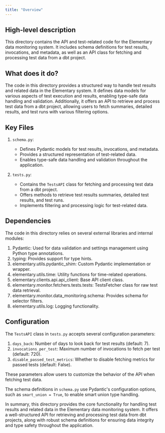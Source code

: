 ```yaml
---
title: "Overview"
---
```


## High-level description
This directory contains the API and test-related code for the Elementary data monitoring system. It includes schema definitions for test results, invocations, and metadata, as well as an API class for fetching and processing test data from a dbt project.

## What does it do?
The code in this directory provides a structured way to handle test results and related data in the Elementary system. It defines data models for various aspects of test execution and results, enabling type-safe data handling and validation. Additionally, it offers an API to retrieve and process test data from a dbt project, allowing users to fetch summaries, detailed results, and test runs with various filtering options.

## Key Files

1. `schema.py`:
   - Defines Pydantic models for test results, invocations, and metadata.
   - Provides a structured representation of test-related data.
   - Enables type-safe data handling and validation throughout the application.

2. `tests.py`:
   - Contains the `TestsAPI` class for fetching and processing test data from a dbt project.
   - Offers methods to retrieve test results summaries, detailed test results, and test runs.
   - Implements filtering and processing logic for test-related data.

## Dependencies
The code in this directory relies on several external libraries and internal modules:

1. Pydantic: Used for data validation and settings management using Python type annotations.
2. typing: Provides support for type hints.
3. elementary.utils.pydantic_shim: Custom Pydantic implementation or wrapper.
4. elementary.utils.time: Utility functions for time-related operations.
5. elementary.clients.api.api_client: Base API client class.
6. elementary.monitor.fetchers.tests.tests: TestsFetcher class for raw test data retrieval.
7. elementary.monitor.data_monitoring.schema: Provides schema for selector filters.
8. elementary.utils.log: Logging functionality.

## Configuration
The `TestsAPI` class in `tests.py` accepts several configuration parameters:

1. `days_back`: Number of days to look back for test results (default: 7).
2. `invocations_per_test`: Maximum number of invocations to fetch per test (default: 720).
3. `disable_passed_test_metrics`: Whether to disable fetching metrics for passed tests (default: False).

These parameters allow users to customize the behavior of the API when fetching test data.

The schema definitions in `schema.py` use Pydantic's configuration options, such as `smart_union = True`, to enable smart union type handling.

In summary, this directory provides the core functionality for handling test results and related data in the Elementary data monitoring system. It offers a well-structured API for retrieving and processing test data from dbt projects, along with robust schema definitions for ensuring data integrity and type safety throughout the application.
